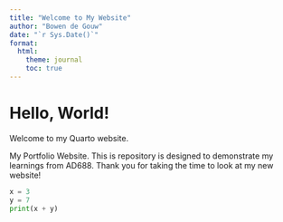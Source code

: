 ```yaml
---
title: "Welcome to My Website"
author: "Bowen de Gouw"
date: "`r Sys.Date()`"
format:
  html:
    theme: journal
    toc: true
---
```

# Hello, World!  
Welcome to my Quarto website.  

My Portfolio Website. 
This is repository is designed to demonstrate my learnings from AD688. Thank you for taking the time to look at my new website!


```python
x = 3
y = 7
print(x + y)
```

